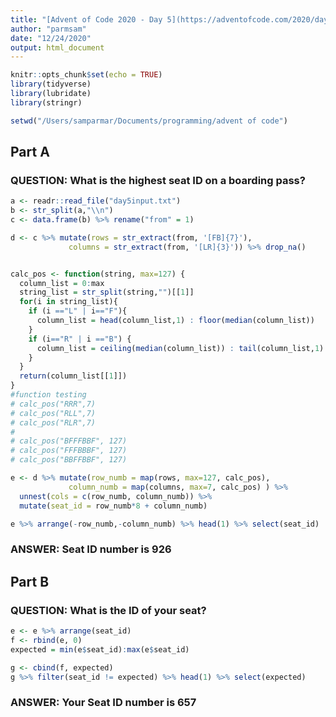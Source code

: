 ```yaml
---
title: "[Advent of Code 2020 - Day 5](https://adventofcode.com/2020/day/5)"
author: "parmsam"
date: "12/24/2020"
output: html_document
---
```


```r
knitr::opts_chunk$set(echo = TRUE)
library(tidyverse)
library(lubridate)
library(stringr)

setwd("/Users/samparmar/Documents/programming/advent of code")
```
## Part A
### QUESTION: What is the highest seat ID on a boarding pass?
```r
a <- readr::read_file("day5input.txt")
b <- str_split(a,"\\n")
c <- data.frame(b) %>% rename("from" = 1)

d <- c %>% mutate(rows = str_extract(from, '[FB]{7}'), 
             columns = str_extract(from, '[LR]{3}')) %>% drop_na()


calc_pos <- function(string, max=127) {
  column_list = 0:max
  string_list = str_split(string,"")[[1]]
  for(i in string_list){
    if (i =="L" | i=="F"){
      column_list = head(column_list,1) : floor(median(column_list))
    }
    if (i=="R" | i =="B") {
      column_list = ceiling(median(column_list)) : tail(column_list,1)
    }
  }
  return(column_list[[1]])
}
#function testing 
# calc_pos("RRR",7)
# calc_pos("RLL",7)
# calc_pos("RLR",7)
# 
# calc_pos("BFFFBBF", 127)
# calc_pos("FFFBBBF", 127)
# calc_pos("BBFFBBF", 127)

e <- d %>% mutate(row_numb = map(rows, max=127, calc_pos), 
             column_numb = map(columns, max=7, calc_pos) ) %>% 
  unnest(cols = c(row_numb, column_numb)) %>% 
  mutate(seat_id = row_numb*8 + column_numb)

e %>% arrange(-row_numb,-column_numb) %>% head(1) %>% select(seat_id)
```
### ANSWER: Seat ID number is 926

## Part B
### QUESTION: What is the ID of your seat?
```r
e <- e %>% arrange(seat_id)
f <- rbind(e, 0)
expected = min(e$seat_id):max(e$seat_id)

g <- cbind(f, expected)
g %>% filter(seat_id != expected) %>% head(1) %>% select(expected)
```
### ANSWER: Your Seat ID number is 657



